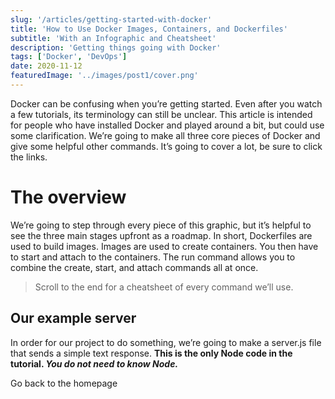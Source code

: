 ```yaml
---
slug: '/articles/getting-started-with-docker'
title: 'How to Use Docker Images, Containers, and Dockerfiles'
subtitle: 'With an Infographic and Cheatsheet'
description: 'Getting things going with Docker'
tags: ['Docker', 'DevOps']
date: 2020-11-12
featuredImage: '../images/post1/cover.png'
---
```

Docker can be confusing when you’re getting started. Even after you watch a few tutorials, its terminology can still be unclear. This article is intended for people who have installed Docker and played around a bit, but could use some clarification. We’re going to make all three core pieces of Docker and give some helpful other commands. It’s going to cover a lot, be sure to click the links.

# The overview
We’re going to step through every piece of this graphic, but it’s helpful to see the three main stages upfront as a roadmap. In short, Dockerfiles are used to build images. Images are used to create containers. You then have to start and attach to the containers. The run command allows you to combine the create, start, and attach commands all at once.

> Scroll to the end for a cheatsheet of every command we’ll use.

## Our example server
In order for our project to do something, we’re going to make a server.js file that sends a simple text response. **This is the only Node code in the tutorial. *You do not need to know Node.***

<Link to="/">Go back to the homepage</Link>



